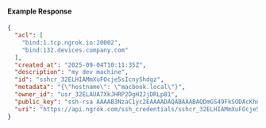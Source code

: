 
#### Example Response

```json
{
  "acl": [
    "bind:1.tcp.ngrok.io:20002",
    "bind:132.devices.company.com"
  ],
  "created_at": "2025-09-04T10:11:35Z",
  "description": "my dev machine",
  "id": "sshcr_32ELHIAMmXuFOcje5sIcnyShdgz",
  "metadata": "{\"hostname\": \"macbook.local\"}",
  "owner_id": "usr_32ELAUA7XkJHRP2DgH2JjDRLp81",
  "public_key": "ssh-rsa AAAAB3NzaC1yc2EAAAADAQABAAABAQDmGS49FkSODAcKhn3+/47DW2zEn19BZvzRQ8RZjL3v6hCIX2qXfsFK35EGxNI0wV23H4xXC2gVRPHKU71YnCb50tad3yMBTM6+2yfGsEDasEH/anmBLclChKvuGiT547RskZlpbAbdq3GvbzmY+R/2EBRMOiObpc8XmSzKAd05j28kqN0+rZO65SWId0MXdvJdSCSAnuRqBNd/aXKlu8hBPDcgwbT2lMkuR+ApoBS2FLRBOiQyt2Ol0T7Uuf7lTLlazpGB3uTw5zFYUNXkuuI6cAP8QYuY1Bne/hNrG8t3Aw9a1yc2C4Fz1hJ/4OMRxTQ8SUQf+Rmxs8DryMlMFJ8r device132@example.com",
  "uri": "https://api.ngrok.com/ssh_credentials/sshcr_32ELHIAMmXuFOcje5sIcnyShdgz"
}
```
